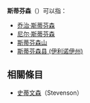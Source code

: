 '''斯蒂芬森'''（{{lang-en|Stephenson}}）可以指：
*[[乔治·斯蒂芬森|乔治·斯蒂芬森]]
*[[尼尔·斯蒂芬森|尼尔·斯蒂芬森]]
*[[斯蒂芬森山|斯蒂芬森山]]
*[[斯蒂芬森县_(伊利诺伊州)|斯蒂芬森县 (伊利诺伊州)]]

==相關條目==
* [[史蒂文森|史蒂文森]]（Stevenson）

{{Disambig}}